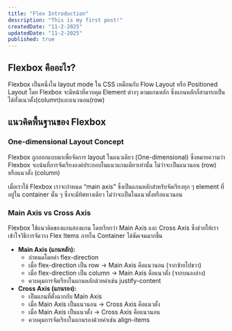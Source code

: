 ```yaml
---
title: "Flex Introduction"
description: "This is my first post!"
createdDate: "11-2-2025"
updatedDate: "11-2-2025"
published: true
---
```


## Flexbox คืออะไร?

Flexbox เป็นหนึ่งใน layout mode ใน CSS เหมือนกับ Flow Layout หรือ Positioned Layout โดย Flexbox จะมีหน้าที่ควบคุม Element ต่างๆ ตามแกนหลัก ซึ่งแกนหลักก็สามารถเป็นได้ทั้งแนวตั้ง(column)และแนวนอน(row)

## แนวคิดพื้นฐานของ Flexbox

### One-dimensional Layout Concept

Flexbox ถูกออกแบบมาเพื่อจัดการ layout ในแนวเดียว (One-dimensional) ซึ่งหมายความว่า Flexbox จะเน้นที่การจัดเรียงองค์ประกอบในแนวแกนเดียวเท่านั้น ไม่ว่าจะเป็นแนวนอน (row) หรือแนวตั้ง (column)

เมื่อเราใช้ Flexbox เราจะกำหนด “main axis” ซึ่งเป็นแกนหลักสำหรับจัดเรียงทุก ๆ element ที่อยู่ใน container นั้น ๆ ซึ่งจะมีทิศทางเดียว ไม่ว่าจะเป็นในแนวตั้งหรือแนวนอน

### Main Axis vs Cross Axis

Flexbox ใช้แนวคิดของแกนสองแกน โดยเรียกว่า Main Axis และ Cross Axis ซึ่งช่วยให้เราเข้าใจวิธีการจัดวาง Flex Items ภายใน Container ได้ชัดเจนมากขึ้น

- **Main Axis (แกนหลัก):**
  - กำหนดโดยค่า flex-direction
  - เมื่อ flex-direction เป็น row → Main Axis คือแนวนอน (จากซ้ายไปขวา)
  - เมื่อ flex-direction เป็น column → Main Axis คือแนวตั้ง (จากบนลงล่าง)
  - ควบคุมการจัดเรียงในแกนหลักด้วยค่าเช่น justify-content
- **Cross Axis (แกนรอง):**
  - เป็นแกนที่ตั้งฉากกับ Main Axis
  - เมื่อ Main Axis เป็นแนวนอน → Cross Axis คือแนวตั้ง
  - เมื่อ Main Axis เป็นแนวตั้ง → Cross Axis คือแนวนอน
  - ควบคุมการจัดเรียงในแกนรองด้วยค่าเช่น align-items

<FlexDirection withAlignment={true} />
